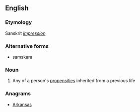 ==English==

===Etymology===
Sanskrit ''[[impression]]''

===Alternative forms===
* samskara

===Noun===
{{wikipedia}}
{{en-noun}}

# {{context|Hinduism}} Any of a person's [[propensity|propensities]] inherited from a previous life

===Anagrams===
* [[Arkansas#English|Arkansas]]
